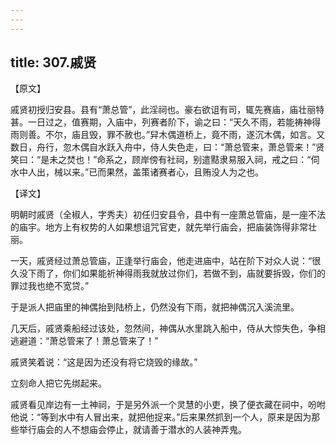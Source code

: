 ```yaml
---
---
---
```

title: 307.戚贤
---



【原文】

戚贤初授归安县。县有“萧总管”，此淫祠也。豪右欲诅有司，辄先赛庙，庙壮丽特甚。一日过之，值赛期，入庙中，列赛者阶下，谕之曰：“天久不雨，若能祷神得雨则善。不尔，庙且毁，罪不赦也。”舁木偶道桥上，竟不雨，遂沉木偶，如言。又数日，舟行，忽木偶自水跃入舟中，侍人失色走，曰：“萧总管来，萧总管来！”贤笑曰：“是未之焚也！”命系之，顾岸傍有社祠，别遣黠隶易服入祠，戒之曰：“伺水中人出，械以来。”已而果然，盖策诸赛者心，且贿没人为之也。

【译文】

明朝时戚贤（全椒人，字秀夫）初任归安县令，县中有一座萧总管庙，是一座不法的庙宇。地方上有权势的人如果想诅咒官吏，就先举行庙会，把庙装饰得非常壮丽。

一天，戚贤经过萧总管庙，正逢举行庙会，他走进庙中，站在阶下对众人说：“很久没下雨了，你们如果能祈神得雨我就放过你们，若做不到，庙就要拆毁，你们的罪过我也绝不宽贷。”

于是派人把庙里的神偶抬到陆桥上，仍然没有下雨，就把神偶沉入溪流里。

几天后，戚贤乘船经过该处，忽然间，神偶从水里跳入船中，侍从大惊失色，争相逃避道：“萧总管来了！萧总管来了！”

戚贤笑着说：“这是因为还没有将它烧毁的缘故。”

立刻命人把它先绑起来。

戚贤看见岸边有一土神祠，于是另外派一个灵慧的小吏，换了便衣藏在祠中，吩咐他说：“等到水中有人冒出来，就把他捉来。”后来果然抓到一个人，原来是因为那些举行庙会的人不想庙会停止，就请善于潜水的人装神弄鬼。